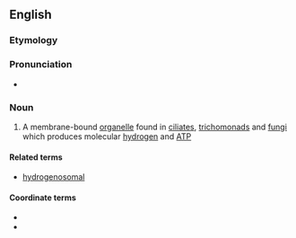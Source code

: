 ==English==

===Etymology===
{{af|en|hydrogen|-o-|-some}}

===Pronunciation===
* {{IPA|/haɪdɹoʊˈdʒɛnəsoʊm/|lang=en}}

===Noun===
{{en-noun}}

# {{lb|en|cytology}} A membrane-bound [[organelle]] found in [[ciliate]]s, [[trichomonad]]s and [[fungi]] which produces molecular [[hydrogen]] and [[ATP]]

====Related terms====
* [[hydrogenosomal]]

====Coordinate terms====
* {{l|en|mitochondrion}}
* {{l|en|chloroplast}}